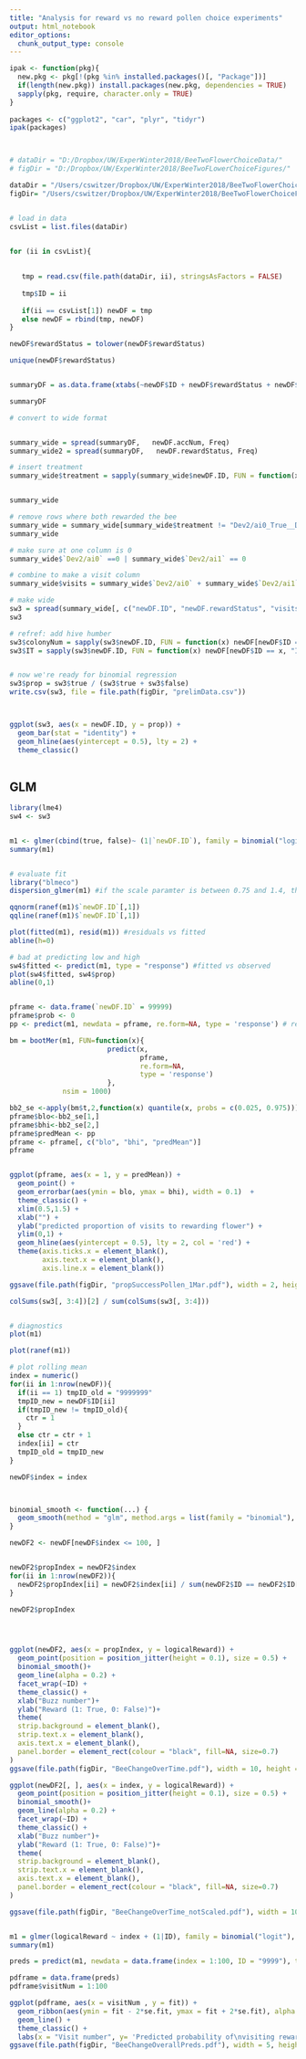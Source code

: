 ```yaml
---
title: "Analysis for reward vs no reward pollen choice experiments"
output: html_notebook
editor_options: 
  chunk_output_type: console
---
```




```r
ipak <- function(pkg){
  new.pkg <- pkg[!(pkg %in% installed.packages()[, "Package"])]
  if(length(new.pkg)) install.packages(new.pkg, dependencies = TRUE)
  sapply(pkg, require, character.only = TRUE)
}
  
packages <- c("ggplot2", "car", "plyr", "tidyr")
ipak(packages)



# dataDir = "D:/Dropbox/UW/ExperWinter2018/BeeTwoFlowerChoiceData/"
# figDir = "D:/Dropbox/UW/ExperWinter2018/BeeTwoFLowerChoiceFigures/"

dataDir = "/Users/cswitzer/Dropbox/UW/ExperWinter2018/BeeTwoFlowerChoiceData"
figDir= "/Users/cswitzer/Dropbox/UW/ExperWinter2018/BeeTwoFlowerChoiceFigures"



```



```r
# load in data
csvList = list.files(dataDir)


for (ii in csvList){
 
  
   tmp = read.csv(file.path(dataDir, ii), stringsAsFactors = FALSE)
  
   tmp$ID = ii
   
   if(ii == csvList[1]) newDF = tmp
   else newDF = rbind(tmp, newDF)
}  

```


```r
newDF$rewardStatus = tolower(newDF$rewardStatus)

unique(newDF$rewardStatus)


summaryDF = as.data.frame(xtabs(~newDF$ID + newDF$rewardStatus + newDF$accNum))

summaryDF

# convert to wide format


summary_wide = spread(summaryDF,   newDF.accNum, Freq)
summary_wide2 = spread(summaryDF,   newDF.rewardStatus, Freq)

# insert treatment
summary_wide$treatment = sapply(summary_wide$newDF.ID, FUN = function(x) newDF[newDF$ID == x, "treatment"][1])


summary_wide

# remove rows where both rewarded the bee
summary_wide = summary_wide[summary_wide$treatment != "Dev2/ai0_True__Dev2/ai1_True", ]
summary_wide

# make sure at one column is 0
summary_wide$`Dev2/ai0` ==0 | summary_wide$`Dev2/ai1` == 0

# combine to make a visit column
summary_wide$visits = summary_wide$`Dev2/ai0` + summary_wide$`Dev2/ai1`

# make wide
sw3 = spread(summary_wide[, c("newDF.ID", "newDF.rewardStatus", "visits", "treatment")],   newDF.rewardStatus, visits)
sw3

# refref: add hive humber
sw3$colonyNum = sapply(sw3$newDF.ID, FUN = function(x) newDF[newDF$ID == x, "colonyNum"][1])
sw3$IT = sapply(sw3$newDF.ID, FUN = function(x) newDF[newDF$ID == x, "ITSpan_mm"][1])


# now we're ready for binomial regression
sw3$prop = sw3$true / (sw3$true + sw3$false)
write.csv(sw3, file = file.path(figDir, "prelimData.csv"))



ggplot(sw3, aes(x = newDF.ID, y = prop)) + 
  geom_bar(stat = "identity") + 
  geom_hline(aes(yintercept = 0.5), lty = 2) + 
  theme_classic()
  
```


## GLM

```r
library(lme4)
sw4 <- sw3


m1 <- glmer(cbind(true, false)~ (1|`newDF.ID`), family = binomial("logit"), data = sw4)
summary(m1)


# evaluate fit
library("blmeco") 
dispersion_glmer(m1) #if the scale paramter is between 0.75 and 1.4, there may not be an overdispersion problem.

qqnorm(ranef(m1)$`newDF.ID`[,1])
qqline(ranef(m1)$`newDF.ID`[,1])

plot(fitted(m1), resid(m1)) #residuals vs fitted
abline(h=0)

# bad at predicting low and high
sw4$fitted <- predict(m1, type = "response") #fitted vs observed
plot(sw4$fitted, sw4$prop)
abline(0,1)


pframe <- data.frame(`newDF.ID` = 99999)
pframe$prob <- 0
pp <- predict(m1, newdata = pframe, re.form=NA, type = 'response') # re.form sets all random effects to 0

bm = bootMer(m1, FUN=function(x){
                        predict(x, 
                                pframe, 
                                re.form=NA, 
                                type = 'response')
                        }, 
             nsim = 1000)

bb2_se <-apply(bm$t,2,function(x) quantile(x, probs = c(0.025, 0.975)))
pframe$blo<-bb2_se[1,]
pframe$bhi<-bb2_se[2,]
pframe$predMean <- pp
pframe <- pframe[, c("blo", "bhi", "predMean")]
pframe


ggplot(pframe, aes(x = 1, y = predMean)) + 
  geom_point() + 
  geom_errorbar(aes(ymin = blo, ymax = bhi), width = 0.1)  + 
  theme_classic() + 
  xlim(0.5,1.5) + 
  xlab("") + 
  ylab("predicted proportion of visits to rewarding flower") + 
  ylim(0,1) + 
  geom_hline(aes(yintercept = 0.5), lty = 2, col = 'red') + 
  theme(axis.ticks.x = element_blank(), 
        axis.text.x = element_blank(), 
        axis.line.x = element_blank())

ggsave(file.path(figDir, "propSuccessPollen_1Mar.pdf"), width = 2, height = 4)

colSums(sw3[, 3:4])[2] / sum(colSums(sw3[, 3:4]))


# diagnostics
plot(m1)

plot(ranef(m1))

```


```r
# plot rolling mean
index = numeric()
for(ii in 1:nrow(newDF)){
  if(ii == 1) tmpID_old = "9999999"
  tmpID_new = newDF$ID[ii]
  if(tmpID_new != tmpID_old){
    ctr = 1
  }
  else ctr = ctr + 1
  index[ii] = ctr
  tmpID_old = tmpID_new
}

newDF$index = index



binomial_smooth <- function(...) {
  geom_smooth(method = "glm", method.args = list(family = "binomial"), se = FALSE, ...)
}

newDF2 <- newDF[newDF$index <= 100, ]


newDF2$propIndex = newDF2$index 
for(ii in 1:nrow(newDF2)){
  newDF2$propIndex[ii] = newDF2$index[ii] / sum(newDF2$ID == newDF2$ID[ii])
}

newDF2$propIndex




ggplot(newDF2, aes(x = propIndex, y = logicalReward)) + 
  geom_point(position = position_jitter(height = 0.1), size = 0.5) +
  binomial_smooth()+  
  geom_line(alpha = 0.2) + 
  facet_wrap(~ID) + 
  theme_classic() + 
  xlab("Buzz number")+
  ylab("Reward (1: True, 0: False)")+
  theme(
  strip.background = element_blank(),
  strip.text.x = element_blank(), 
  axis.text.x = element_blank(), 
  panel.border = element_rect(colour = "black", fill=NA, size=0.7)
)
ggsave(file.path(figDir, "BeeChangeOverTime.pdf"), width = 10, height = 6)

ggplot(newDF2[, ], aes(x = index, y = logicalReward)) + 
  geom_point(position = position_jitter(height = 0.1), size = 0.5) +
  binomial_smooth()+  
  geom_line(alpha = 0.2) + 
  facet_wrap(~ID) + 
  theme_classic() + 
  xlab("Buzz number")+
  ylab("Reward (1: True, 0: False)")+
  theme(
  strip.background = element_blank(),
  strip.text.x = element_blank(), 
  axis.text.x = element_blank(), 
  panel.border = element_rect(colour = "black", fill=NA, size=0.7)
)

ggsave(file.path(figDir, "BeeChangeOverTime_notScaled.pdf"), width = 10, height = 6)


m1 = glmer(logicalReward ~ index + (1|ID), family = binomial("logit"), data = newDF)
summary(m1)

preds = predict(m1, newdata = data.frame(index = 1:100, ID = "9999"), type = 'response', re.form = NA, se = TRUE)

pdframe = data.frame(preds)
pdframe$visitNum = 1:100

ggplot(pdframe, aes(x = visitNum , y = fit)) + 
  geom_ribbon(aes(ymin = fit - 2*se.fit, ymax = fit + 2*se.fit), alpha = 0.3) + 
  geom_line() + 
  theme_classic() + 
  labs(x = "Visit number", y= 'Predicted probability of\nvisiting rewarding flower')
ggsave(file.path(figDir, "BeeChangeOverallPreds.pdf"), width = 5, height = 3.5)


```
